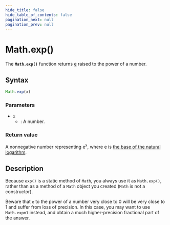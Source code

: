 ```yaml
---
hide_title: false
hide_table_of_contents: false
pagination_next: null
pagination_prev: null
---
```

# Math.exp()

The **`Math.exp()`** function returns [e](./E.mdx) raised to the power of a number.

## Syntax

```js
Math.exp(x)
```

### Parameters

- `x`
  - : A number.

### Return value

A nonnegative number representing e<sup>x</sup>, where e is [the base of the natural logarithm](./E.mdx).

## Description

Because `exp()` is a static method of `Math`, you always use it as `Math.exp()`, rather than as a method of a `Math` object you created (`Math` is not a constructor).

Beware that `e` to the power of a number very close to 0 will be very close to 1 and suffer from loss of precision. In this case, you may want to use `Math.expm1` instead, and obtain a much higher-precision fractional part of the answer.
